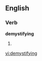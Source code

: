 ==English==

===Verb===
'''demystifying'''

# {{present participle of|[[demystify]]}}

[[vi:demystifying]]